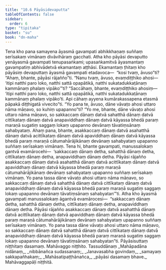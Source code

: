 ```yaml
---
title: "10.6 Pāyāsidevaputta"
tableOfContents: false
sidebar:
  order: 6
type: "tipitaka"
basket: "su"
book: "dn-maha"
---
```



<DynamicBreadcrumb />

<Division number="441" book="dn-maha">

<Paragraph number="1144" book="dn-maha">
Tena kho pana samayena āyasmā gavampati abhikkhaṇaṃ suññaṃ serīsakaṃ vimānaṃ divāvihāraṃ gacchati. Atha kho pāyāsi devaputto yenāyasmā gavampati tenupasaṅkami; upasaṅkamitvā āyasmantaṃ gavampatiṃ abhivādetvā ekamantaṃ aṭṭhāsi. Ekamantaṃ ṭhitaṃ kho pāyāsiṃ devaputtaṃ āyasmā gavampati etadavoca—  “kosi tvaṃ, āvuso”ti? “Ahaṃ, bhante, pāyāsi rājañño”ti. “Nanu tvaṃ, āvuso, evaṃdiṭṭhiko ahosi—  ‘itipi natthi paro loko, natthi sattā opapātikā, natthi sukatadukkaṭānaṃ kammānaṃ phalaṃ vipāko’”ti? “Saccāhaṃ, bhante, evaṃdiṭṭhiko ahosiṃ—  ‘itipi natthi paro loko, natthi sattā opapātikā, natthi sukatadukkaṭānaṃ kammānaṃ phalaṃ vipāko’ti. Api cāhaṃ ayyena kumārakassapena etasmā pāpakā diṭṭhigatā vivecito”ti. “Yo pana te, āvuso, dāne vāvaṭo ahosi uttaro nāma māṇavo, so kuhiṃ upapanno”ti? “Yo me, bhante, dāne vāvaṭo ahosi uttaro nāma māṇavo, so sakkaccaṃ dānaṃ datvā sahatthā dānaṃ datvā cittīkataṃ dānaṃ datvā anapaviddhaṃ dānaṃ datvā kāyassa bhedā paraṃ maraṇā sugatiṃ saggaṃ lokaṃ upapanno devānaṃ tāvatiṃsānaṃ sahabyataṃ. Ahaṃ pana, bhante, asakkaccaṃ dānaṃ datvā asahatthā dānaṃ datvā acittīkataṃ dānaṃ datvā apaviddhaṃ dānaṃ datvā kāyassa bhedā paraṃ maraṇā cātumahārājikānaṃ devānaṃ sahabyataṃ upapanno suññaṃ serīsakaṃ vimānaṃ. Tena hi, bhante gavampati, manussalokaṃ gantvā evamārocehi—  ‘sakkaccaṃ dānaṃ detha, sahatthā dānaṃ detha, cittīkataṃ dānaṃ detha, anapaviddhaṃ dānaṃ detha. Pāyāsi rājañño asakkaccaṃ dānaṃ datvā asahatthā dānaṃ datvā acittīkataṃ dānaṃ datvā apaviddhaṃ dānaṃ datvā kāyassa bhedā paraṃ maraṇā cātumahārājikānaṃ devānaṃ sahabyataṃ upapanno suññaṃ serīsakaṃ vimānaṃ. Yo pana tassa dāne vāvaṭo ahosi uttaro nāma māṇavo, so sakkaccaṃ dānaṃ datvā sahatthā dānaṃ datvā cittīkataṃ dānaṃ datvā anapaviddhaṃ dānaṃ datvā kāyassa bhedā paraṃ maraṇā sugatiṃ saggaṃ lokaṃ upapanno devānaṃ tāvatiṃsānaṃ sahabyatan’”ti.
</Paragraph>

<Paragraph number="1145" book="dn-maha">
Atha kho āyasmā gavampati manussalokaṃ āgantvā evamārocesi—  “sakkaccaṃ dānaṃ detha, sahatthā dānaṃ detha, cittīkataṃ dānaṃ detha, anapaviddhaṃ dānaṃ detha. Pāyāsi rājañño asakkaccaṃ dānaṃ datvā asahatthā dānaṃ datvā acittīkataṃ dānaṃ datvā apaviddhaṃ dānaṃ datvā kāyassa bhedā paraṃ maraṇā cātumahārājikānaṃ devānaṃ sahabyataṃ upapanno suññaṃ serīsakaṃ vimānaṃ. Yo pana tassa dāne vāvaṭo ahosi uttaro nāma māṇavo, so sakkaccaṃ dānaṃ datvā sahatthā dānaṃ datvā cittīkataṃ dānaṃ datvā anapaviddhaṃ dānaṃ datvā kāyassa bhedā paraṃ maraṇā sugatiṃ saggaṃ lokaṃ upapanno devānaṃ tāvatiṃsānaṃ sahabyatan”ti.

</Paragraph>
</Division>

<Paragraph number="1146" type="center" book="dn-maha">
Pāyāsisuttaṃ niṭṭhitaṃ dasamaṃ.



</Paragraph>

<Paragraph number="1147" type="center" book="dn-maha">
Mahāvaggo niṭṭhito.



</Paragraph>

<Paragraph number="1148" type="center" book="dn-maha">
Tassuddānaṃ


</Paragraph>

<Paragraph number="1149" type="verses" book="dn-maha">
_Mahāpadāna nidānaṃ,_  
_nibbānañca sudassanaṃ;_  
_Janavasabha govindaṃ,_  
_samayaṃ sakkapañhakaṃ;_  
_Mahāsatipaṭṭhānañca,_  
_pāyāsi dasamaṃ bhave._  


</Paragraph>

<Paragraph number="1150" type="center" book="dn-maha">
Mahāvaggapāḷi niṭṭhitā.
</Paragraph>
